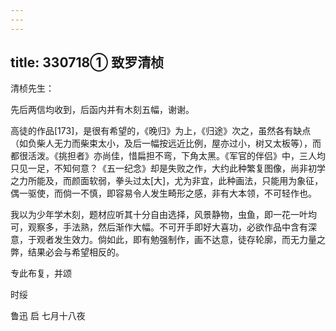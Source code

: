 ```yaml
---
---
---
```

title: 330718① 致罗清桢
---




清桢先生：

先后两信均收到，后函内并有木刻五幅，谢谢。

高徒的作品[173]，是很有希望的，《晚归》为上，《归途》次之，虽然各有缺点（如负柴人无力而柴束太小，及后一幅按远近比例，屋亦过小，树又太板等），而都很活泼。《挑担者》亦尚佳，惜扁担不弯，下角太黑。《军官的伴侣》中，三人均只见一足，不知何意？《五一纪念》却是失败之作，大约此种繁复图像，尚非初学之力所能及，而颜面软弱，拳头过太[大]，尤为非宜，此种画法，只能用为象征，偶一驱使，而倘一不慎，即容易令人发生畸形之感，非有大本领，不可轻作也。

我以为少年学木刻，题材应听其十分自由选择，风景静物，虫鱼，即一花一叶均可，观察多，手法熟，然后渐作大幅。不可开手即好大喜功，必欲作品中含有深意，于观者发生效力。倘如此，即有勉强制作，画不达意，徒存轮廓，而无力量之弊，结果必会与希望相反的。

专此布复，并颂

时绥

鲁迅 启 七月十八夜